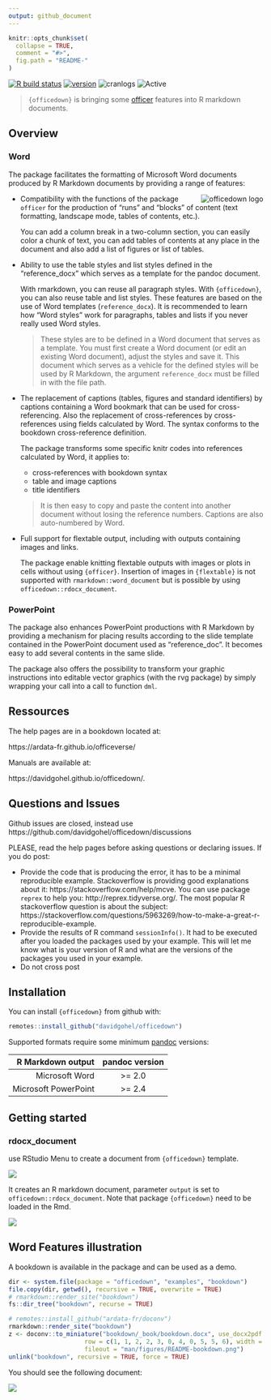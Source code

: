```yaml
---
output: github_document
---
```


<!-- README.md is generated from README.Rmd. Please edit that file -->

```r
knitr::opts_chunk$set(
  collapse = TRUE,
  comment = "#>",
  fig.path = "README-"
)
```

[![R build status](https://github.com/davidgohel/officedown/workflows/R-CMD-check/badge.svg)](https://github.com/davidgohel/officedown/actions)
[![version](https://www.r-pkg.org/badges/version/officedown)](https://CRAN.R-project.org/package=officedown)
![cranlogs](https://cranlogs.r-pkg.org/badges/officedown)
![Active](https://www.repostatus.org/badges/latest/active.svg)

> `{officedown}` is bringing some [officer](https://cran.r-project.org/package=officer) features into R markdown documents. 

## Overview

### Word 

The package facilitates the formatting of Microsoft Word documents produced by R
Markdown documents by providing a range of features:

<a href="https://github.com/davidgohel/officedown"><img src="man/figures/logo.png" alt="officedown logo" align="right" /></a>

* Compatibility with the functions of the package `officer` for the 
production of "runs" and "blocks" of content (text formatting, landscape mode, 
tables of contents, etc.).

    You can add a column break in a two-column section, you can easily color a chunk
    of text, you can add tables of contents at any place in the document and also
    add a list of figures or list of tables.


* Ability to use the table styles and list styles defined in the "reference_docx" 
which serves as a template for the pandoc document.

    With rmarkdown, you can reuse all paragraph styles. With `{officedown}`, you can
    also reuse table and list styles. These features are based on the use of Word
    templates (`reference_docx`). It is recommended to learn how "Word styles" work
    for paragraphs, tables and lists if you never really used Word styles.

    > These styles are to be defined in a Word document that serves as a template.
    > You must first create a Word document (or edit an existing Word document),
    > adjust the styles and save it. This document which serves as a vehicle for the
    > defined styles will be used by R Markdown, the argument `reference_docx` must
    > be filled in with the file path. 

* The replacement of captions (tables, figures and standard identifiers) by
captions containing a Word bookmark that can be used for cross-referencing. 
Also the replacement of cross-references by cross-references using fields calculated
by Word. The syntax conforms to the bookdown cross-reference definition.

    The package transforms some specific knitr codes into references 
    calculated by Word, it applies to:
    
    * cross-references with bookdown syntax 
    * table and image captions 
    * title identifiers
    
    > It is then easy to copy and paste the content into another document 
    without losing the reference numbers. Captions are also auto-numbered by Word.

* Full support for flextable output, including with outputs containing 
  images and links.

    The package enable knitting flextable outputs with images or plots in 
    cells without using `{officer}`. Insertion of images in `{flextable}` 
    is not supported with `rmarkdown::word_document` but is possible by 
    using `officedown::rdocx_document`.

### PowerPoint 

The package also enhances PowerPoint productions with R Markdown by providing a
mechanism for placing results according to the slide template contained in the
PowerPoint document used as "reference_doc". It becomes easy to add several
contents in the same slide.

The package also offers the possibility to transform your graphic instructions
into editable vector graphics (with the rvg package) by simply wrapping your
call into a call to function `dml`.


## Ressources

The help pages are in a bookdown located at:

https://ardata-fr.github.io/officeverse/ 

Manuals are available at:

https://davidgohel.github.io/officedown/.

## Questions and Issues

Github issues are closed, instead use https://github.com/davidgohel/officedown/discussions

PLEASE, read the help pages before asking questions or declaring 
issues. If you do post: 

- Provide the code that is producing the error, it has to be a minimal reproducible example.
Stackoverflow is providing good explanations about it: https://stackoverflow.com/help/mcve. You can use package `reprex` to help you: http://reprex.tidyverse.org/. The most popular R stackoverflow question is about the subject: https://stackoverflow.com/questions/5963269/how-to-make-a-great-r-reproducible-example.
- Provide the results of R command `sessionInfo()`. It had to be executed after you loaded the packages used by your example. This will let me know what is your version of R and what are the versions of the packages you used in your example. 
- Do not cross post


## Installation

You can install `{officedown}` from github with:

```r
remotes::install_github("davidgohel/officedown")
```

Supported formats require some minimum [pandoc](https://pandoc.org/installing.html) versions: 

|    R Markdown output | pandoc version |
|---------------------:|:--------------:|
|       Microsoft Word |     >= 2.0     |
| Microsoft PowerPoint |     >= 2.4     |


## Getting started

### rdocx_document

use RStudio Menu to create a document from `{officedown}` template. 

![](man/figures/README-rstudio-new.png)


It creates an R markdown document, parameter `output` is set to 
`officedown::rdocx_document`. Note that package `{officedown}` need 
to be loaded in the Rmd.


![](man/figures/README-minimal-rmd.png)

## Word Features illustration

A bookdown is available in the package and can be used as a demo.

```r
dir <- system.file(package = "officedown", "examples", "bookdown")
file.copy(dir, getwd(), recursive = TRUE, overwrite = TRUE)
# rmarkdown::render_site("bookdown")
fs::dir_tree("bookdown", recurse = TRUE)
```


```r
# remotes::install_github("ardata-fr/doconv")
rmarkdown::render_site("bookdown")
z <- doconv::to_miniature("bookdown/_book/bookdown.docx", use_docx2pdf = TRUE,
                     row = c(1, 1, 2, 2, 3, 0, 4, 0, 5, 5, 6), width = 850,
                     fileout = "man/figures/README-bookdown.png")
unlink("bookdown", recursive = TRUE, force = TRUE)
```

You should see the following document:

![](man/figures/README-bookdown.png)


